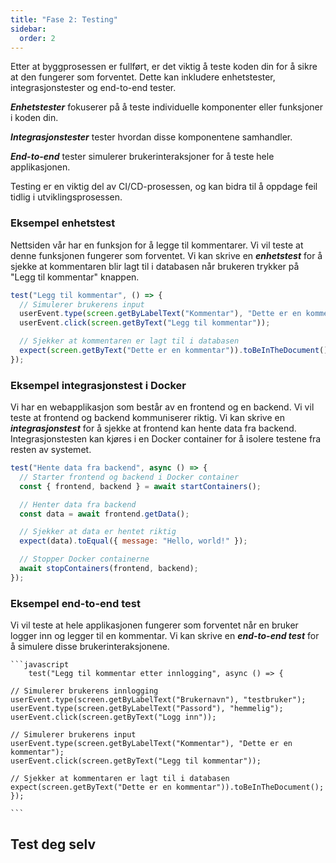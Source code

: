 ```yaml
---
title: "Fase 2: Testing"
sidebar:
  order: 2
---
```


Etter at byggprosessen er fullført, er det viktig å teste koden din for å sikre at den fungerer som forventet.
Dette kan inkludere enhetstester, integrasjonstester og end-to-end tester.

**_Enhetstester_** fokuserer på å teste individuelle komponenter eller funksjoner i koden din.

**_Integrasjonstester_** tester hvordan disse komponentene samhandler.

**_End-to-end_** tester simulerer brukerinteraksjoner for å teste hele applikasjonen.

Testing er en viktig del av CI/CD-prosessen, og kan bidra til å oppdage feil tidlig i utviklingsprosessen.

### Eksempel enhetstest

Nettsiden vår har en funksjon for å legge til kommentarer. Vi vil teste at denne funksjonen fungerer som forventet.
Vi kan skrive en **_enhetstest_** for å sjekke at kommentaren blir lagt til i databasen når brukeren trykker på "Legg til kommentar" knappen.

```javascript
test("Legg til kommentar", () => {
  // Simulerer brukerens input
  userEvent.type(screen.getByLabelText("Kommentar"), "Dette er en kommentar");
  userEvent.click(screen.getByText("Legg til kommentar"));

  // Sjekker at kommentaren er lagt til i databasen
  expect(screen.getByText("Dette er en kommentar")).toBeInTheDocument();
});
```

### Eksempel integrasjonstest i Docker

Vi har en webapplikasjon som består av en frontend og en backend. Vi vil teste at frontend og backend kommuniserer riktig.
Vi kan skrive en **_integrasjonstest_** for å sjekke at frontend kan hente data fra backend.
Integrasjonstesten kan kjøres i en Docker container for å isolere testene fra resten av systemet.

```javascript
test("Hente data fra backend", async () => {
  // Starter frontend og backend i Docker container
  const { frontend, backend } = await startContainers();

  // Henter data fra backend
  const data = await frontend.getData();

  // Sjekker at data er hentet riktig
  expect(data).toEqual({ message: "Hello, world!" });

  // Stopper Docker containerne
  await stopContainers(frontend, backend);
});
```

### Eksempel end-to-end test

Vi vil teste at hele applikasjonen fungerer som forventet når en bruker logger inn og legger til en kommentar.
Vi kan skrive en **_end-to-end test_** for å simulere disse brukerinteraksjonene.

    ```javascript
        test("Legg til kommentar etter innlogging", async () => {

    // Simulerer brukerens innlogging
    userEvent.type(screen.getByLabelText("Brukernavn"), "testbruker");
    userEvent.type(screen.getByLabelText("Passord"), "hemmelig");
    userEvent.click(screen.getByText("Logg inn"));

    // Simulerer brukerens input
    userEvent.type(screen.getByLabelText("Kommentar"), "Dette er en kommentar");
    userEvent.click(screen.getByText("Legg til kommentar"));

    // Sjekker at kommentaren er lagt til i databasen
    expect(screen.getByText("Dette er en kommentar")).toBeInTheDocument();
    });

    ```

## Test deg selv


<SelectCorrect
  question="Hva er formålet med enhetstester?"
  wrong2="Å teste hele applikasjonen fra start"
  correct="Å teste individuelle komponenter eller funksjoner i koden."
  wrong1="Å teste hvordan komponentene samhandler."
/>


<LikeThisPage />
